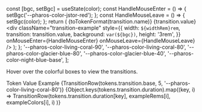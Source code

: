 
  const [bgc, setBgc] = useState(color);
  const HandleMouseEnter = () => {
    setBgc('--pharos-color-jstor-red');
  };
  const HandleMouseLeave = () => {
    setBgc(color);
  };
  return (
    <tr key={key}>
      <td>{toTokenFormat(transition.name)}</td>
      <td>{transition.value}</td>
      <td>
        <div
          className="transition-example"
          style={{
            width: `${widthRem}rem`,
            transition: transition.value,
            background: `var(${bgc})`,
            height: '3rem',
          }}
          onMouseEnter={HandleMouseEnter}
          onMouseLeave={HandleMouseLeave}
        />
      </td>
    </tr>
  );
};
  '--pharos-color-living-coral-90',
  '--pharos-color-living-coral-80',
  '--pharos-color-glacier-blue-80',
  '--pharos-color-glacier-blue-40',
  '--pharos-color-night-blue-base',
];

<PageSection title="Transitions" isHeader>
  <p>Hover over the colorful boxes to view the transitions.</p>
  <TokenTable>
    <thead>
      <tr>
        <th style={{ width: '40%' }}>Token</th>
        <th style={{ width: '40%' }}>Value</th>
        <th>Example</th>
      </tr>
    </thead>
    <tbody>
      {TransitionRow(tokens.transition.base, 5, '--pharos-color-living-coral-80')}
      {Object.keys(tokens.transition.duration).map((key, i) =>
        TransitionRow(tokens.transition.duration[key], exampleRems[i], exampleColors[i], i)
      )}
    </tbody>
  </TokenTable>
</PageSection>
